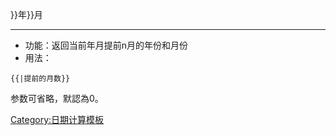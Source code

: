 {{Date.YearFromMSerial|{{#expr:{{CURRENTMONTH}}-{{{1|0}}}}}}}年{{Date.MonthFromMSerial|{{#expr:{{CURRENTMONTH}}-{{{1|0}}}}}}}月<noinclude>
----
*功能：返回当前年月提前n月的年份和月份
*用法：
 <nowiki>{{</nowiki>{{PAGENAME}}<nowiki>|提前的月数}}</nowiki>
参数可省略，默認為0。
[[Category:日期计算模板]]

</noinclude>
